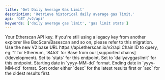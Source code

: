```yaml
---
title: 'Get Daily Average Gas Limit'
description: 'Retrieve historical daily average gas limit.'
api: 'GET /v2/api'
keywords: ['daily average gas limit', 'gas limit stats']
---
```



<CreditChip description="Returns the historical daily average gas limit" pro={true} />

  <ParamField query="apikey" type="string">
    Your Etherscan API key. If you're still using a legacy key from another explorer like BscScan/Basescan and so on, please refer to this migration.
  </ParamField>
  <ParamField path="v2" type="string" default="v2">
    Use the new V2 base URL https://api.etherscan.io/v2/api
  </ParamField>
  <ParamField query="chainid" type="string" default="1">
    Chain ID to query, eg `1` for Ethereum, `8453` for Base from our [supported chains](/development).
  </ParamField>
  <ParamField query="module" type="string" default="stats">
    Set to `stats` for this endpoint.
  </ParamField>
  <ParamField query="action" type="string" default="dailyavggaslimit">
    Set to `dailyavggaslimit` for this endpoint.
  </ParamField>
  <ParamField query="startdate" type="string" default="2019-02-01">
    Starting date in `yyyy-MM-dd` format.
  </ParamField>
  <ParamField query="enddate" type="string" default="2019-02-28">
    Ending date in `yyyy-MM-dd` format.
  </ParamField>
  <ParamField query="sort" type="string" default="asc">
    Sort order either `desc` for the latest results first or `asc` for the oldest results first.
  </ParamField>
